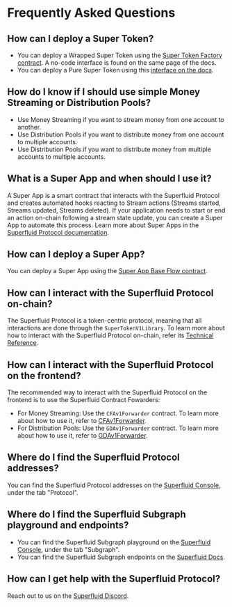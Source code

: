 # Frequently Asked Questions

## How can I deploy a Super Token?
- You can deploy a Wrapped Super Token using the [Super Token Factory contract](/docs/protocol/super-tokens/guides/deploy-super-token/deploy-wrapped-super-token). A no-code interface is found on the same page of the docs.
- You can deploy a Pure Super Token using this [interface on the docs](/docs/protocol/super-tokens/guides/deploy-super-token/deploy-pure-super-token).

## How do I know if I should use simple Money Streaming or Distribution Pools?
- Use Money Streaming if you want to stream money from one account to another.
- Use Distribution Pools if you want to distribute money from one account to multiple accounts.
- Use Distribution Pools if you want to distribute money from multiple accounts to multiple accounts.

## What is a Super App and when should I use it?
A Super App is a smart contract that interacts with the Superfluid Protocol and creates automated hooks reacting to Stream actions (Streams started, Streams updated, Streams deleted).
If your application needs to start or end an action on-chain following a stream state update, you can create a Super App to automate this process.
Learn more about Super Apps in the [Superfluid Protocol documentation](/docs/protocol/advanced-topics/super-apps).

## How can I deploy a Super App?
You can deploy a Super App using the [Super App Base Flow contract](/docs/protocol/advanced-topics/super-apps/deploy-a-super-app).

## How can I interact with the Superfluid Protocol on-chain?
The Superfluid Protocol is a token-centric protocol, meaning that all interactions are done through the `SuperTokenV1Library`.
To learn more about how to interact with the Superfluid Protocol on-chain, refer its [Technical Reference](/docs/technical-reference/SuperTokenV1Library.mdx).

## How can I interact with the Superfluid Protocol on the frontend?
The recommended way to interact with the Superfluid Protocol on the frontend is to use the Superfluid Contract Fowarders:
- For Money Streaming: Use the `CFAv1Forwarder` contract. To learn more about how to use it, refer to [CFAv1Forwarder](/docs/technical-reference/CFAv1Forwarder.mdx).
- For Distribution Pools: Use the `GDAv1Forwarder` contract. To learn more about how to use it, refer to [GDAv1Forwarder](/docs/technical-reference/GDAv1Forwarder.mdx).

## Where do I find the Superfluid Protocol addresses?
You can find the Superfluid Protocol addresses on the [Superfluid Console](https://console.superfluid.finance/), under the tab "Protocol".

## Where do I find the Superfluid Subgraph playground and endpoints?
- You can find the Superfluid Subgraph playground on the [Superfluid Console](https://console.superfluid.finance/), under the tab "Subgraph".
- You can find the Superfluid Subgraph endpoints on the [Superfluid Docs](/docs/technical-reference/subgraph).

## How can I get help with the Superfluid Protocol?
Reach out to us on the [Superfluid Discord](https://discord.gg/pPzPEDMVua).